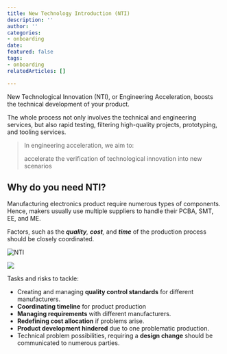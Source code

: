 ```yaml
---
title: New Technology Introduction (NTI)
description: ''
author: ''
categories:
- onboarding
date: 
featured: false
tags:
- onboarding
relatedArticles: []

---
```

New Technological Innovation (NTI), or Engineering Acceleration, boosts the technical development of your product.

The whole process not only involves the technical and engineering services, but also rapid testing, filtering high-quality projects, prototyping, and tooling services.

> In engineering acceleration, we aim to:
>
> accelerate the verification of technological innovation into new scenarios

## Why do you need NTI?

Manufacturing electronics product require numerous types of components. Hence, makers usually use multiple suppliers to handle their PCBA, SMT, EE, and ME.

Factors, such as the **_quality_**_, **cost**,_ and **_time_** of the production process should be closely coordinated.

![NTI](/uploads/nti-01.png "NTI")

![](/uploads/nti-01.jpg)

Tasks and risks to tackle:

* Creating and managing **quality control standards** for different manufacturers.
* **Coordinating timeline** for product production
* **Managing requirements** with different manufacturers.
* **Redefining cost allocation** if problems arise.
* **Product development hindered** due to one problematic production.
* Technical problem possibilities, requiring a **design change** should be communicated to numerous parties.